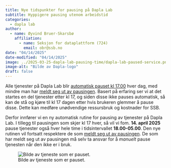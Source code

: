 ```yaml
---
title: Nye tidspunkter for pausing på Dapla Lab
subtitle: Hyppigere pausing utenom arbeidstid  
categories:
  - dapla lab
author:
  - name: Øyvind Bruer-Skarsbø
    affiliation: 
      - name: Seksjon for dataplattform (724)
        email: obr@ssb.no
date: "04/14/2025"
date-modified: "04/14/2025"
image: ../2025-03-25-dapla-lab-pausing-time/dapla-lab-paused-service.png
image-alt: "Bilde av Dapla-logo"
draft: false
---
```


Alle tjenester på Dapla Lab blir [automatisk pauset kl 17.00](../2025-03-25-dapla-lab-pausing-time/index.qmd) hver dag, med mindre man har [meldt seg ut av pausingen](../2025-03-03-dapla-lab-nosuspend/index.qmd). Basert på erfaring ser vi at det startes en del tjenester etter kl 17, og siden disse ikke pauses automatisk, så kan de stå og kjøre til kl 17 dagen etter hvis brukeren glemmer å pause disse. Dette kan medføre unødvendige ressursbruk og kostnader for SSB. 

Derfor innfører vi en ny automatisk rutine for pausing av tjenester på Dapla Lab. I tillegg til pausingen som skjer kl 17 hver, så vil vi fom. **14. april 2025** pause tjenester også hver hele time i tidsintervallet **18.00-05.00**. Den nye rutinen vil fortsatt respektere de som [meldt seg ut av pausingen](../../../statistikkere/dapla-lab.qmd#automatisk-pausing). De som har meldt seg ut av pausingen må selv ta ansvar for å *manuelt* pause tjenesten når den ikke er i bruk.

![Bilde av tjeneste som er pauset.](../2025-03-25-dapla-lab-pausing-time//dapla-lab-paused-service.png){fig-alt="Bilde av tjeneste som er pauset." #fig-dapla-lab-paused-service}
